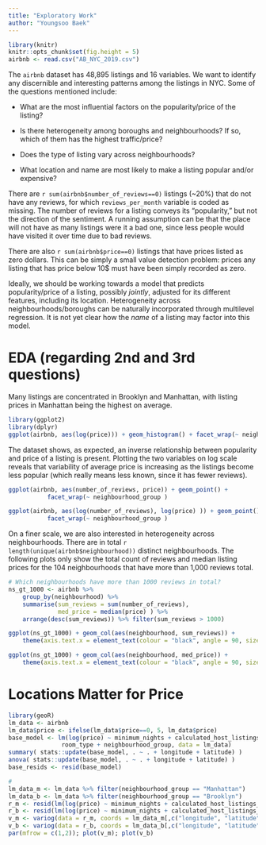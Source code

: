 ```yaml
---
title: "Exploratory Work"
author: "Youngsoo Baek"
---
```


```r
library(knitr)
knitr::opts_chunk$set(fig.height = 5)
airbnb <- read.csv("AB_NYC_2019.csv")
```

The `airbnb` dataset has 48,895 listings and 16 variables. We want to identify any discernible and interesting patterns among the listings in NYC. Some of the questions mentioned include:

  * What are the most influential factors on the popularity/price of the listing?
  
  * Is there heterogeneity among boroughs and neighbourhoods? If so, which of them has the highest traffic/price?
  
  * Does the type of listing vary across neighbourhoods?
  
  * What location and name are most likely to make a listing popular and/or expensive?

There are `r sum(airbnb$number_of_reviews==0)` listings (~20\%) that do not have any reviews, for which `reviews_per_month` variable is coded as missing. The number of reviews for a listing conveys its "popularity," but not the direction of the sentiment. A running assumption can be that the place will not have as many listings were it a bad one, since less people would have visited it over time due to bad reviews. 

There are also `r sum(airbnb$price==0)` listings that have prices listed as zero dollars. This can be simply a small value detection problem: prices any listing that has price below 10\$ must have been simply recorded as zero.

Ideally, we should be working towards a model that predicts popularity/price of a listing, possibly *jointly*, adjusted for its different features, including its location. Heterogeneity across neighbourhoods/boroughs can be naturally incorporated through multilevel regression. It is not yet clear how the *name* of a listing may factor into this model.

# EDA (regarding 2nd and 3rd questions)
Many listings are concentrated in Brooklyn and Manhattan, with listing prices in Manhattan being the highest on average.

```r
library(ggplot2)
library(dplyr)
ggplot(airbnb, aes(log(price))) + geom_histogram() + facet_wrap(~ neighbourhood_group )
```

The dataset shows, as expected, an inverse relationship between popularity and price of a listing is present. Plotting the two variables on log scale reveals that variability of average price is increasing as the listings become less popular (which really means less known, since it has fewer reviews).

```r
ggplot(airbnb, aes(number_of_reviews, price)) + geom_point() + 
           facet_wrap(~ neighbourhood_group )

ggplot(airbnb, aes(log(number_of_reviews), log(price) )) + geom_point() + 
           facet_wrap(~ neighbourhood_group )
```

On a finer scale, we are also interested in heterogeneity across neighbourhoods. There are in total `r length(unique(airbnb$neighbourhood))` distinct neighbourhoods. The following plots only show the total count of reviews and median listing prices for the 104 neighbourhoods that have more than 1,000 reviews total. 

```r
# Which neighbourhoods have more than 1000 reviews in total?
ns_gt_1000 <- airbnb %>% 
    group_by(neighbourhood) %>% 
    summarise(sum_reviews = sum(number_of_reviews), 
              med_price = median(price) ) %>% 
    arrange(desc(sum_reviews)) %>% filter(sum_reviews > 1000)

ggplot(ns_gt_1000) + geom_col(aes(neighbourhood, sum_reviews)) + 
    theme(axis.text.x = element_text(colour = "black", angle = 90, size = 7))

ggplot(ns_gt_1000) + geom_col(aes(neighbourhood, med_price)) + 
    theme(axis.text.x = element_text(colour = "black", angle = 90, size = 7))
```

# Locations Matter for Price

```r
library(geoR)
lm_data <- airbnb
lm_data$price <- ifelse(lm_data$price==0, 5, lm_data$price)
base_model <- lm(log(price) ~ minimum_nights + calculated_host_listings_count + 
               room_type + neighbourhood_group, data = lm_data)
summary( stats::update(base_model, . ~ . + longitude + latitude) )
anova( stats::update(base_model, . ~ . + longitude + latitude) )
base_resids <- resid(base_model)

#
lm_data_m <- lm_data %>% filter(neighbourhood_group == "Manhattan")
lm_data_b <- lm_data %>% filter(neighbourhood_group == "Brooklyn")
r_m <- resid(lm(log(price) ~ minimum_nights + calculated_host_listings_count + room_type, data = lm_data_m))
r_b <- resid(lm(log(price) ~ minimum_nights + calculated_host_listings_count + room_type, data = lm_data_b))
v_m <- variog(data = r_m, coords = lm_data_m[,c("longitude", "latitude")])
v_b <- variog(data = r_b, coords = lm_data_b[,c("longitude", "latitude")])
par(mfrow = c(1,2)); plot(v_m); plot(v_b)
```

